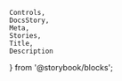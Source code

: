     Controls,
    DocsStory,
    Meta,
    Stories,
    Title,
    Description
} from '@storybook/blocks';

<Meta of={menuButtonStories} />
<Title of={menuButtonStories} />

Per [W3C](https://www.w3.org/WAI/ARIA/apg/patterns/menu-button/), a menu button is a button that opens a menu. It is
often styled as a typical push button with a downward pointing arrow or triangle to hint that activating the button will display a menu.

<DocsStory of={menuButtonStories.outlineButton} expanded={false} />
<Controls of={menuButtonStories.outlineButton} />

# Usage Docs

## Accessibility

<ContentHiddenDocs buttonElement="nimble-menu-button" />
